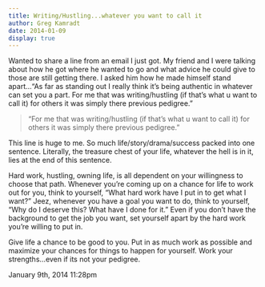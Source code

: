 ```yaml
---
title: Writing/Hustling...whatever you want to call it
author: Greg Kamradt
date: 2014-01-09
display: true
---
```


Wanted to share a line from an email I just got. My friend and I were talking about how he got where he wanted to go and what advice he could give to those are still getting there. I asked him how he made himself stand apart…“As far as standing out I really think it’s being authentic in whatever can set you a part. For me that was writing/hustling (if that’s what u want to call it) for others it was simply there previous pedigree.”



> “For me that was writing/hustling (if that’s what u want to call it) for others it was simply there previous pedigree.”


This line is huge to me. So much life/story/drama/success packed into one sentence. Literally, the treasure chest of your life, whatever the hell is in it, lies at the end of this sentence. 


Hard work, hustling, owning life, is all dependent on your willingness to choose that path. Whenever you’re coming up on a chance for life to work out for you, think to yourself, “What hard work have I put in to get what I want?” Jeez, whenever you have a goal you want to do, think to yourself, “Why do I deserve this? What have I done for it.” Even if you don’t have the background to get the job you want, set yourself apart by the hard work you’re willing to put in. 


Give life a chance to be good to you. Put in as much work as possible and maximize your chances for things to happen for yourself. Work your strengths…even if its not your pedigree.



 January 9th, 2014 11:28pm